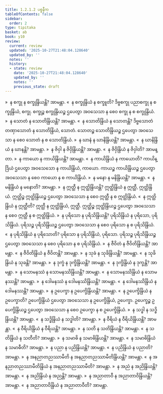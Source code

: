 ```yaml
---
title: 1.2.1.2 ပစ္စနီက
tableOfContents: false
sidebar:
  order: 2
type: tipitaka
basket: ab
book: y10
review:
  current: review
  updated: '2025-10-27T21:48:04.128640'
  updated_by: ''
  notes: ''
  history:
  - state: review
    date: '2025-10-27T21:48:04.128640'
    updated_by: ''
    notes: ''
    previous_state: draft
---
```



<ReviewStatus review={frontmatter.review} showDetails={true} />

<HypothesisAnnotation frontmatter={frontmatter} />

<DynamicBreadcrumb />

<Division number="95" book="y10" e="ch" v="35" p="87">

<Paragraph number="606" book="y10">
»  န စက္ခု န စက္ခုန္ဒြိယန္တိ? အာမန္တာ.
</Paragraph>

<Paragraph number="607" book="y10">
«  န စက္ခုန္ဒြိယံ န စက္ခူတိ?
</Paragraph>

<Paragraph number="608" book="y10">
ဒိဗ္ဗစက္ခု ပညာစက္ခု န စက္ခုန္ဒြိယံ, စက္ခု. စက္ခုဉ္စ စက္ခုန္ဒြိယဉ္စ ဌပေတွာ အဝသေသာ န စေဝ စက္ခု န စ စက္ခုန္ဒြိယံ.
</Paragraph>

<Paragraph number="609" book="y10">
»  န သောတံ န သောတိန္ဒြိယန္တိ? အာမန္တာ.
</Paragraph>

<Paragraph number="610" book="y10">
«  န သောတိန္ဒြိယံ န သောတန္တိ?
</Paragraph>

<Paragraph number="611" book="y10">
ဒိဗ္ဗသောတံ တဏှာသောတံ န သောတိန္ဒြိယံ, သောတံ. သောတဉ္စ သောတိန္ဒြိယဉ္စ ဌပေတွာ အဝသေသာ န စေဝ သောတံ န စ သောတိန္ဒြိယံ.
</Paragraph>

<Paragraph number="612" book="y10">
»  န ဃာနံ န ဃာနိန္ဒြိယန္တိ? အာမန္တာ.
</Paragraph>

<Paragraph number="613" book="y10">
«  န ဃာနိန္ဒြိယံ န ဃာနန္တိ? အာမန္တာ.
</Paragraph>

<Paragraph number="614" book="y10">
»  န ဇိဝှါ န ဇိဝှိန္ဒြိယန္တိ? အာမန္တာ.
</Paragraph>

<Paragraph number="615" book="y10">
«  န ဇိဝှိန္ဒြိယံ န ဇိဝှါတိ? အာမန္တာ.
</Paragraph>

<Paragraph number="616" book="y10">
»  န ကာယော န ကာယိန္ဒြိယန္တိ? အာမန္တာ.
</Paragraph>

<Paragraph number="617" book="y10">
«  န ကာယိန္ဒြိယံ န ကာယောတိ?
</Paragraph>

<Paragraph number="618" book="y10">
ကာယိန္ဒြိယံ ဌပေတွာ အဝသေသော န ကာယိန္ဒြိယံ, ကာယော. ကာယဉ္စ ကာယိန္ဒြိယဉ္စ ဌပေတွာ အဝသေသာ န စေဝ ကာယော န စ ကာယိန္ဒြိယံ.
</Paragraph>

<Paragraph number="619" book="y10">
»  န မနော န မနိန္ဒြိယန္တိ? အာမန္တာ.
</Paragraph>

<Paragraph number="620" book="y10">
«  န မနိန္ဒြိယံ န မနောတိ? အာမန္တာ.
</Paragraph>

<Paragraph number="621" book="y10">
»  န ဣတ္ထီ န ဣတ္ထိန္ဒြိယန္တိ?
</Paragraph>

<Paragraph number="622" book="y10">
ဣတ္ထိန္ဒြိယံ န ဣတ္ထီ, ဣတ္ထိန္ဒြိယံ. ဣတ္ထိဉ္စ ဣတ္ထိန္ဒြိယဉ္စ ဌပေတွာ အဝသေသာ န စေဝ ဣတ္ထီ န စ ဣတ္ထိန္ဒြိယံ.
</Paragraph>

<Paragraph number="623" book="y10">
«  န ဣတ္ထိန္ဒြိယံ န ဣတ္ထီတိ?
</Paragraph>

<Paragraph number="624" book="y10">
ဣတ္ထီ န ဣတ္ထိန္ဒြိယံ, ဣတ္ထီ. ဣတ္ထိဉ္စ ဣတ္ထိန္ဒြိယဉ္စ ဌပေတွာ အဝသေသာ န စေဝ ဣတ္ထီ န စ ဣတ္ထိန္ဒြိယံ.
</Paragraph>

<Paragraph number="625" book="y10">
»  န ပုရိသော န ပုရိသိန္ဒြိယန္တိ?
</Paragraph>

<Paragraph number="626" book="y10">
ပုရိသိန္ဒြိယံ န ပုရိသော, ပုရိသိန္ဒြိယံ. ပုရိသဉ္စ ပုရိသိန္ဒြိယဉ္စ ဌပေတွာ အဝသေသာ န စေဝ ပုရိသော န စ ပုရိသိန္ဒြိယံ.
</Paragraph>

<Paragraph number="627" book="y10">
«  န ပုရိသိန္ဒြိယံ န ပုရိသောတိ?
</Paragraph>

<Paragraph number="628" book="y10">
ပုရိသော န ပုရိသိန္ဒြိယံ, ပုရိသော. ပုရိသဉ္စ ပုရိသိန္ဒြိယဉ္စ ဌပေတွာ အဝသေသာ န စေဝ ပုရိသော န စ ပုရိသိန္ဒြိယံ.
</Paragraph>

<Paragraph number="629" book="y10">
»  န ဇီဝိတံ န ဇီဝိတိန္ဒြိယန္တိ? အာမန္တာ.
</Paragraph>

<Paragraph number="630" book="y10">
«  န ဇီဝိတိန္ဒြိယံ န ဇီဝိတန္တိ? အာမန္တာ.
</Paragraph>

<Paragraph number="631" book="y10">
»  န သုခံ န သုခိန္ဒြိယန္တိ? အာမန္တာ.
</Paragraph>

<Paragraph number="632" book="y10">
«  န သုခိန္ဒြိယံ န သုခန္တိ? အာမန္တာ.
</Paragraph>

<Paragraph number="633" book="y10">
»  န ဒုက္ခံ န ဒုက္ခိန္ဒြိယန္တိ? အာမန္တာ.
</Paragraph>

<Paragraph number="634" book="y10">
«  န ဒုက္ခိန္ဒြိယံ န ဒုက္ခန္တိ? အာမန္တာ.
</Paragraph>

<Paragraph number="635" book="y10">
»  န သောမနဿံ န သောမနဿိန္ဒြိယန္တိ? အာမန္တာ.
</Paragraph>

<Paragraph number="636" book="y10">
«  န သောမနဿိန္ဒြိယံ န သောမနဿန္တိ? အာမန္တာ.
</Paragraph>

<Paragraph number="637" book="y10">
»  န ဒေါမနဿံ န ဒေါမနဿိန္ဒြိယန္တိ? အာမန္တာ.
</Paragraph>

<Paragraph number="638" book="y10">
«  န ဒေါမနဿိန္ဒြိယံ န ဒေါမနဿန္တိ? အာမန္တာ.
</Paragraph>

<Paragraph number="639" book="y10">
»  န ဥပေက္ခာ န ဥပေက္ခိန္ဒြိယန္တိ? အာမန္တာ.
</Paragraph>

<Paragraph number="640" book="y10">
«  န ဥပေက္ခိန္ဒြိယံ န ဥပေက္ခာတိ?
</Paragraph>

<Paragraph number="641" book="y10">
ဥပေက္ခိန္ဒြိယံ ဌပေတွာ အဝသေသာ န ဥပေက္ခိန္ဒြိယံ, ဥပေက္ခာ. ဥပေက္ခဉ္စ ဥပေက္ခိန္ဒြိယဉ္စ ဌပေတွာ အဝသေသာ န စေဝ ဥပေက္ခာ န စ ဥပေက္ခိန္ဒြိယံ.
</Paragraph>

<Paragraph number="642" book="y10">
»  န သဒ္ဓါ န သဒ္ဓိန္ဒြိယန္တိ? အာမန္တာ.
</Paragraph>

<Paragraph number="643" book="y10">
«  န သဒ္ဓိန္ဒြိယံ န သဒ္ဓါတိ? အာမန္တာ.
</Paragraph>

<Paragraph number="644" book="y10">
»  န ဝီရိယံ န ဝီရိယိန္ဒြိယန္တိ? အာမန္တာ.
</Paragraph>

<Paragraph number="645" book="y10">
«  န ဝီရိယိန္ဒြိယံ န ဝီရိယန္တိ? အာမန္တာ.
</Paragraph>

<Paragraph number="646" book="y10">
»  န သတိ န သတိန္ဒြိယန္တိ? အာမန္တာ.
</Paragraph>

<Paragraph number="647" book="y10">
«  န သတိန္ဒြိယံ န သတီတိ? အာမန္တာ.
</Paragraph>

<Paragraph number="648" book="y10">
»  န သမာဓိ န သမာဓိန္ဒြိယန္တိ? အာမန္တာ.
</Paragraph>

<Paragraph number="649" book="y10">
«  န သမာဓိန္ဒြိယံ န သမာဓီတိ? အာမန္တာ.
</Paragraph>

<Paragraph number="650" book="y10">
»  န ပညာ န ပညိန္ဒြိယန္တိ? အာမန္တာ.
</Paragraph>

<Paragraph number="651" book="y10">
«  န ပညိန္ဒြိယံ န ပညာတိ? အာမန္တာ.
</Paragraph>

<Paragraph number="652" book="y10">
»  န အနညာတညဿာမီတိ န အနညာတညဿာမီတိန္ဒြိယန္တိ? အာမန္တာ.
</Paragraph>

<Paragraph number="653" book="y10">
«  န အနညာတညဿာမီတိန္ဒြိယံ န အနညာတညဿာမီတိ? အာမန္တာ.
</Paragraph>

<Paragraph number="654" book="y10">
»  န အညံ န အညိန္ဒြိယန္တိ? အာမန္တာ.
</Paragraph>

<Paragraph number="655" book="y10">
«  န အညိန္ဒြိယံ န အညန္တိ? အာမန္တာ.
</Paragraph>

<Paragraph number="656" book="y10">
»  န အညာတာဝီ န အညာတာဝိန္ဒြိယန္တိ? အာမန္တာ.
</Paragraph>

<Paragraph number="657" book="y10">
«  န အညာတာဝိန္ဒြိယံ န အညာတာဝီတိ? အာမန္တာ.
</Paragraph>
</Division>